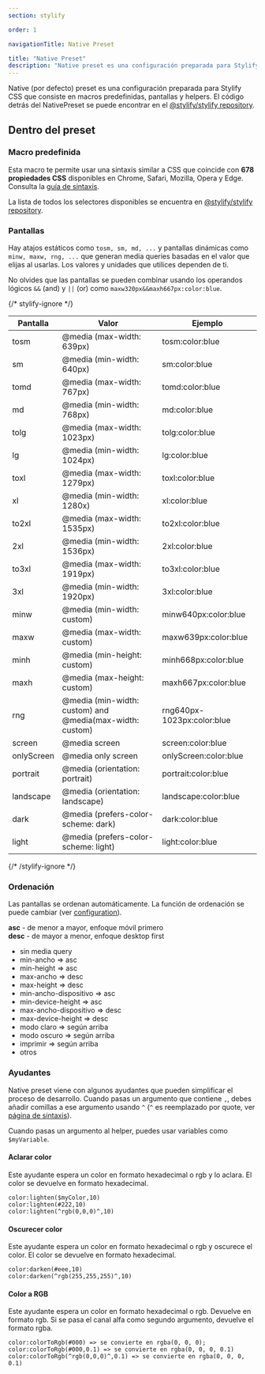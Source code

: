 ```yaml
---
section: stylify

order: 1

navigationTitle: Native Preset

title: "Native Preset"
description: "Native preset es una configuración preparada para Stylify CSS con 678 tipos de selectores que puedes utilizar."
---
```


Native (por defecto) preset es una configuración preparada para Stylify CSS que consiste en macros predefinidas, pantallas y helpers.
El código detrás del NativePreset se puede encontrar en el <a href="https://github.com/stylify/packages/blob/master/packages/stylify/src/Compiler/defaultPreset.ts" target="_blank" rel="noopener">@stylify/stylify repository</a>.

## Dentro del preset

### Macro predefinida
Esta macro te permite usar una sintaxis similar a CSS que coincide con **678 propiedades CSS** disponibles en Chrome, Safari, Mozilla, Opera y Edge.
Consulta la [guía de sintaxis](/es/docs/stylify/compiler#sintaxis).

La lista de todos los selectores disponibles se encuentra en <a href="https://github.com/stylify/packages/tree/master/packages/stylify/tools/default-preset-generator/lists" target="_blank" rel="noopener">@stylify/stylify repository</a>.

### Pantallas
Hay atajos estáticos como `tosm, sm, md, ...` y pantallas dinámicas como `minw, maxw, rng, ...` que generan media queries basadas en el valor que elijas al usarlas. Los valores y unidades que utilices dependen de ti.

No olvides que las pantallas se pueden combinar usando los operandos lógicos `&&` (and) y `||` (or) como `maxw320px&&maxh667px:color:blue`.

<div class="max-width:100% overflow:auto [table]{width:100%}">

{/* stylify-ignore */}

| Pantalla | Valor | Ejemplo |
|------------|--------------------------------------------------------------|----------------------------|
| tosm       | @media (max-width: 639px)                                    | tosm:color:blue            |
| sm         | @media (min-width: 640px)                                    | sm:color:blue              |
| tomd       | @media (max-width: 767px)                                    | tomd:color:blue            |
| md         | @media (min-width: 768px)                                    | md:color:blue              |
| tolg       | @media (max-width: 1023px)                                   | tolg:color:blue            |
| lg         | @media (min-width: 1024px)                                   | lg:color:blue              |
| toxl       | @media (max-width: 1279px)                                   | toxl:color:blue            |
| xl         | @media (min-width: 1280x)                                    | xl:color:blue              |
| to2xl      | @media (max-width: 1535px)                                   | to2xl:color:blue           |
| 2xl        | @media (min-width: 1536px)                                   | 2xl:color:blue             |
| to3xl      | @media (max-width: 1919px)                                   | to3xl:color:blue           |
| 3xl        | @media (min-width: 1920px)                                   | 3xl:color:blue             |
| minw       | @media (min-width: custom)                                   | minw640px:color:blue       |
| maxw       | @media (max-width: custom)                                   | maxw639px:color:blue       |
| minh       | @media (min-height: custom)                                  | minh668px:color:blue       |
| maxh       | @media (max-height: custom)                                  | maxh667px:color:blue       |
| rng        | @media (min-width: custom) and @media(max-width: custom)     | rng640px-1023px:color:blue |
| screen     | @media screen                                                | screen:color:blue          |
| onlyScreen | @media only screen                                           | onlyScreen:color:blue      |
| portrait   | @media (orientation: portrait)                               | portrait:color:blue        |
| landscape  | @media (orientation: landscape)                              | landscape:color:blue       |
| dark       | @media (prefers-color-scheme: dark)                          | dark:color:blue            |
| light      | @media (prefers-color-scheme: light)                         | light:color:blue           |

{/* /stylify-ignore */}
</div>


<DocsSection>
<div slot="description">

### Ordenación
Las pantallas se ordenan automáticamente. La función de ordenación se puede cambiar (ver [configuration](/es/docs/stylify/compiler#compilation-result)).

<Note>**asc** - de menor a mayor, enfoque móvil primero<br />
**desc** - de mayor a menor, enfoque desktop first</Note>

</div>
<div slot="code">

- sin media query
- min-ancho => asc
- min-height => asc
- max-ancho => desc
- max-height => desc
- min-ancho-dispositivo => asc
- min-device-height => asc
- max-ancho-dispositivo => desc
- max-device-height => desc
- modo claro => según arriba
- modo oscuro => según arriba
- imprimir => según arriba
- otros

</div>
</DocsSection>

### Ayudantes
Native preset viene con algunos ayudantes que pueden simplificar el proceso de desarrollo.
Cuando pasas un argumento que contiene `,`, debes añadir comillas a ese argumento usando `^` (`^` es reemplazado por quote, ver [página de sintaxis](/es/docs/stylify/compiler#quotes)).

Cuando pasas un argumento al helper, puedes usar variables como `$myVariable`.

<DocsSection>
<div slot="description">

#### Aclarar color
Este ayudante espera un color en formato hexadecimal o rgb y lo aclara. El color se devuelve en formato hexadecimal.

</div>
<div slot="code">

```
color:lighten($myColor,10)
color:lighten(#222,10)
color:lighten(^rgb(0,0,0)^,10)
```

</div>
</DocsSection>

<DocsSection>
<div slot="description">

#### Oscurecer color
Este ayudante espera un color en formato hexadecimal o rgb y oscurece el color. El color se devuelve en formato hexadecimal.

</div>
<div slot="code">

```
color:darken(#eee,10)
color:darken(^rgb(255,255,255)^,10)
```

</div>
</DocsSection>

<DocsSection>
<div slot="description">

#### Color a RGB
Este ayudante espera un color en formato hexadecimal o rgb. Devuelve en formato rgb. Si se pasa el canal alfa como segundo argumento, devuelve el formato rgba.

</div>
<div slot="code">

```
color:colorToRgb(#000) => se convierte en rgba(0, 0, 0);
color:colorToRgb(#000,0.1) => se convierte en rgba(0, 0, 0, 0.1)
color:colorToRgb(^rgb(0,0,0)^,0.1) => se convierte en rgba(0, 0, 0, 0.1)
```

</div>
</DocsSection>
